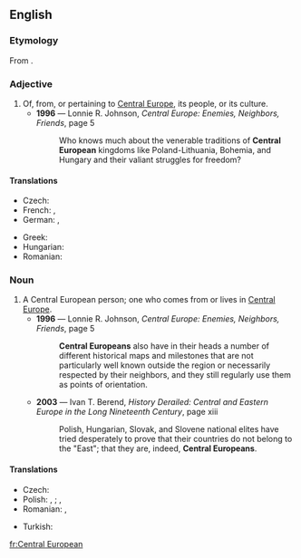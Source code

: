 ==English==

===Etymology===
From {{term|Central Europe}}.

===Adjective===
{{en-adj|head=[[central|Central]] [[European]]|-}}

# Of, from, or pertaining to [[Central Europe]], its people, or its culture.
#* '''1996''' — Lonnie R. Johnson, ''Central Europe: Enemies, Neighbors, Friends'', page 5
#*: Who knows much about the venerable traditions of '''Central European''' kingdoms like Poland-Lithuania, Bohemia, and Hungary and their valiant struggles for freedom?

====Translations====
{{trans-top|Central European}}
* Czech: {{t+|cs|středoevropský}}
* French: {{t+|fr|centreuropéen|m}}, {{t+|fr|médioeuropéen|m}}
* German: {{t|de|zentraleuropäisch}}, {{t+|de|mitteleuropäisch}}
{{trans-mid}}
* Greek: {{t|el|κεντροευρωπαϊκός|m|tr=kentroevropaïkós|sc=Grek}}
* Hungarian: {{t|hu|közép-európai}}
* Romanian: {{t|ro|central-european}}
{{trans-bottom}}

===Noun===
{{en-noun|head=[[central|Central]] [[European]]}}

# A Central European person; one who comes from or lives in [[Central Europe]].
#* '''1996''' — Lonnie R. Johnson, ''Central Europe: Enemies, Neighbors, Friends'', page 5
#*: '''Central Europeans''' also have in their heads a number of different historical maps and milestones that are not particularly well known outside the region or necessarily respected by their neighbors, and they still regularly use them as points of orientation.
#* '''2003''' — Ivan T. Berend, ''History Derailed: Central and Eastern Europe in the Long Nineteenth Century'', page xiii
#*: Polish, Hungarian, Slovak, and Slovene national elites have tried desperately to prove that their countries do not belong to the "East"; that they are, indeed, '''Central Europeans'''.

====Translations====
{{trans-top|Central European person}}
* Czech: {{t|cs|Středoevropan|m}}
* Polish: {{t|pl|środkowoeuropejski|m}}, {{t|pl|środkowoeuropejska|f}}; {{t|pl|centralnoeuropejski|m}}, {{t|pl|centralnoeuropejska|f}}
* Romanian: {{t|ro|central-european|m}}, {{t|ro|central-europeană|f}}
{{trans-mid}}
* Turkish: {{t|tr|Orta Avrupalı}}
{{trans-bottom}}

[[fr:Central European]]